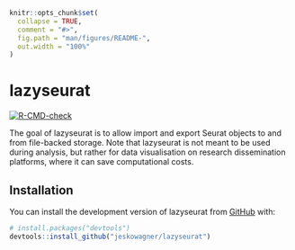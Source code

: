 <!-- README.md is generated from README.Rmd. Please edit that file -->

```r
knitr::opts_chunk$set(
  collapse = TRUE,
  comment = "#>",
  fig.path = "man/figures/README-",
  out.width = "100%"
)
```

# lazyseurat

<!-- badges: start -->
[![R-CMD-check](https://github.com/jeskowagner/LazySeurat/actions/workflows/R-CMD-check.yaml/badge.svg)](https://github.com/jeskowagner/LazySeurat/actions/workflows/R-CMD-check.yaml)
<!-- badges: end -->

The goal of lazyseurat is to allow import and export Seurat objects to and from
    file-backed storage.
    Note that lazyseurat is not meant to be used during analysis,
    but rather for data visualisation on research dissemination
    platforms, where it can save computational costs.

## Installation

You can install the development version of lazyseurat from [GitHub](https://github.com/) with:

``` r
# install.packages("devtools")
devtools::install_github("jeskowagner/lazyseurat")
```

<!-- ## Example -->

<!-- Convert a Seurat object to allow lazy loading: -->

<!-- ```{r export_seurat} -->
<!-- library(lazyseurat) -->

<!-- # Install SeuratData to get example data -->
<!-- if(!requireNamespace("SeuratData", quietly = TRUE)){ -->
<!--     devtools::install_github('satijalab/seurat-data') -->
<!-- } -->

<!-- library(SeuratData) -->

<!-- # Download example data -->
<!-- if("pbmc3k.SeuratData" %in% rownames(InstalledData())){ -->
<!--     data("pbmc3k") -->
<!-- } else { -->
<!--     InstallData("pbmc3k") -->
<!-- } -->

<!-- # Export Seurat object to feather for lazy loading -->
<!-- write_seurat_to_feather(pmbc3k, "lazyseurat") -->
<!-- ``` -->

